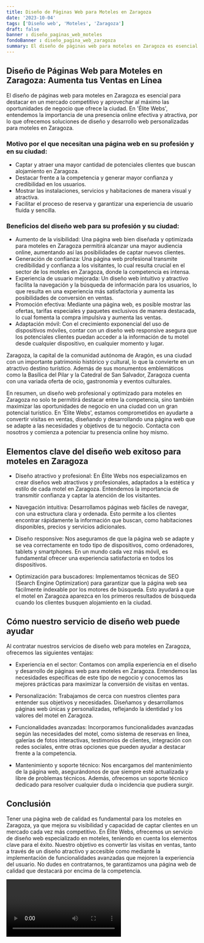 ```yaml
---
title: Diseño de Páginas Web para Moteles en Zaragoza
date: '2023-10-04'
tags: ['Diseño web', 'Moteles', 'Zaragoza']
draft: false
banner : diseño_paginas_web_moteles
fondoBanner : diseño_pagina_web_zaragoza
summary: El diseño de páginas web para moteles en Zaragoza es esencial para destacar en un mercado competitivo y aprovechar al máximo las oportunidades de negocio que ofrece la ciudad. En 'Élite Webs', entendemos la importancia de una presencia online efectiva y atractiva, por lo que ofrecemos soluciones de diseño y desarrollo web personalizadas para moteles en Zaragoza.
---
```


## Diseño de Páginas Web para Moteles en Zaragoza: Aumenta tus Ventas en Línea

El diseño de páginas web para moteles en Zaragoza es esencial para destacar en un mercado competitivo y aprovechar al máximo las oportunidades de negocio que ofrece la ciudad. En 'Élite Webs', entendemos la importancia de una presencia online efectiva y atractiva, por lo que ofrecemos soluciones de diseño y desarrollo web personalizadas para moteles en Zaragoza.

### Motivo por el que necesitan una página web en su profesión y en su ciudad:

- Captar y atraer una mayor cantidad de potenciales clientes que buscan alojamiento en Zaragoza.
- Destacar frente a la competencia y generar mayor confianza y credibilidad en los usuarios.
- Mostrar las instalaciones, servicios y habitaciones de manera visual y atractiva.
- Facilitar el proceso de reserva y garantizar una experiencia de usuario fluida y sencilla.

### Beneficios del diseño web para su profesión y su ciudad:

- Aumento de la visibilidad: Una página web bien diseñada y optimizada para moteles en Zaragoza permitirá alcanzar una mayor audiencia online, aumentando así las posibilidades de captar nuevos clientes.
- Generación de confianza: Una página web profesional transmite credibilidad y confianza a los visitantes, lo cual resulta crucial en el sector de los moteles en Zaragoza, donde la competencia es intensa.
- Experiencia de usuario mejorada: Un diseño web intuitivo y atractivo facilita la navegación y la búsqueda de información para los usuarios, lo que resulta en una experiencia más satisfactoria y aumenta las posibilidades de conversión en ventas.
- Promoción efectiva: Mediante una página web, es posible mostrar las ofertas, tarifas especiales y paquetes exclusivos de manera destacada, lo cual fomenta la compra impulsiva y aumenta las ventas.
- Adaptación móvil: Con el crecimiento exponencial del uso de dispositivos móviles, contar con un diseño web responsive asegura que los potenciales clientes puedan acceder a la información de tu motel desde cualquier dispositivo, en cualquier momento y lugar.

Zaragoza, la capital de la comunidad autónoma de Aragón, es una ciudad con un importante patrimonio histórico y cultural, lo que la convierte en un atractivo destino turístico. Además de sus monumentos emblemáticos como la Basílica del Pilar y la Catedral de San Salvador, Zaragoza cuenta con una variada oferta de ocio, gastronomía y eventos culturales.

En resumen, un diseño web profesional y optimizado para moteles en Zaragoza no solo te permitirá destacar entre la competencia, sino también maximizar las oportunidades de negocio en una ciudad con un gran potencial turístico. En 'Élite Webs', estamos comprometidos en ayudarte a convertir visitas en ventas, diseñando y desarrollando una página web que se adapte a las necesidades y objetivos de tu negocio. Contacta con nosotros y comienza a potenciar tu presencia online hoy mismo.

<GifSeo />

<Cta />

## Elementos clave del diseño web exitoso para moteles en Zaragoza

- Diseño atractivo y profesional: En Élite Webs nos especializamos en crear diseños web atractivos y profesionales, adaptados a la estética y estilo de cada motel en Zaragoza. Entendemos la importancia de transmitir confianza y captar la atención de los visitantes.

- Navegación intuitiva: Desarrollamos páginas web fáciles de navegar, con una estructura clara y ordenada. Esto permite a los clientes encontrar rápidamente la información que buscan, como habitaciones disponibles, precios y servicios adicionales.

- Diseño responsive: Nos aseguramos de que la página web se adapte y se vea correctamente en todo tipo de dispositivos, como ordenadores, tablets y smartphones. En un mundo cada vez más móvil, es fundamental ofrecer una experiencia satisfactoria en todos los dispositivos.

- Optimización para buscadores: Implementamos técnicas de SEO (Search Engine Optimization) para garantizar que la página web sea fácilmente indexable por los motores de búsqueda. Esto ayudará a que el motel en Zaragoza aparezca en los primeros resultados de búsqueda cuando los clientes busquen alojamiento en la ciudad.

## Cómo nuestro servicio de diseño web puede ayudar

Al contratar nuestros servicios de diseño web para moteles en Zaragoza, ofrecemos las siguientes ventajas:

- Experiencia en el sector: Contamos con amplia experiencia en el diseño y desarrollo de páginas web para moteles en Zaragoza. Entendemos las necesidades específicas de este tipo de negocio y conocemos las mejores prácticas para maximizar la conversión de visitas en ventas.

- Personalización: Trabajamos de cerca con nuestros clientes para entender sus objetivos y necesidades. Diseñamos y desarrollamos páginas web únicas y personalizadas, reflejando la identidad y los valores del motel en Zaragoza.

- Funcionalidades avanzadas: Incorporamos funcionalidades avanzadas según las necesidades del motel, como sistema de reservas en línea, galerías de fotos interactivas, testimonios de clientes, integración con redes sociales, entre otras opciones que pueden ayudar a destacar frente a la competencia.

- Mantenimiento y soporte técnico: Nos encargamos del mantenimiento de la página web, asegurándonos de que siempre esté actualizada y libre de problemas técnicos. Además, ofrecemos un soporte técnico dedicado para resolver cualquier duda o incidencia que pudiera surgir.

## Conclusión

Tener una página web de calidad es fundamental para los moteles en Zaragoza, ya que mejora su visibilidad y capacidad de captar clientes en un mercado cada vez más competitivo. En Élite Webs, ofrecemos un servicio de diseño web especializado en moteles, teniendo en cuenta los elementos clave para el éxito. Nuestro objetivo es convertir las visitas en ventas, tanto a través de un diseño atractivo y accesible como mediante la implementación de funcionalidades avanzadas que mejoren la experiencia del usuario. No dudes en contratarnos, te garantizamos una página web de calidad que destacará por encima de la competencia.

<Video />

<CtaBot job='Moteles' city='Zaragoza'/>

<Gmaps query='Zaragoza+españa+maps' />